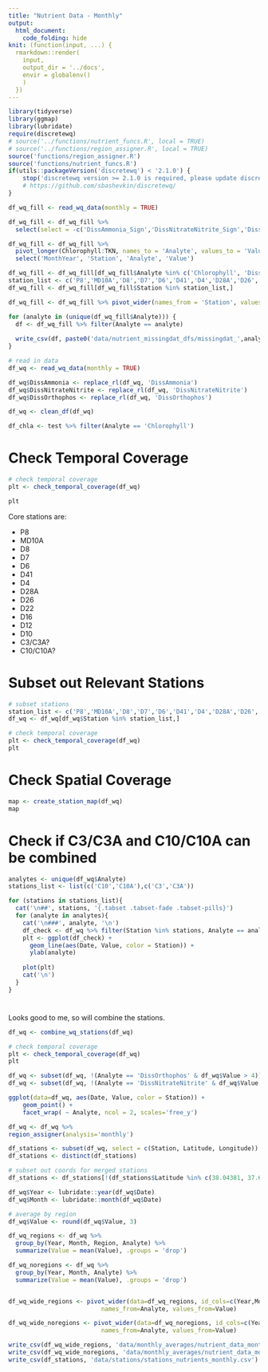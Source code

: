 ```yaml
---
title: "Nutrient Data - Monthly"
output:
  html_document:
    code_folding: hide
knit: (function(input, ...) {
  rmarkdown::render(
    input,
    output_dir = '../docs',
    envir = globalenv()
    )
  })
---
```


```r
library(tidyverse)
library(ggmap)
library(lubridate)
require(discretewq)
# source('../functions/nutrient_funcs.R', local = TRUE)
# source('../functions/region_assigner.R', local = TRUE)
source('functions/region_assigner.R')
source('functions/nutrient_funcs.R')
if(utils::packageVersion('discretewq') < '2.1.0') {
    stop('discretewq version >= 2.1.0 is required, please update discretewq.')
    # https://github.com/sbashevkin/discretewq/
}
```

```r
df_wq_fill <- read_wq_data(monthly = TRUE)

df_wq_fill <- df_wq_fill %>%
  select(select = -c('DissAmmonia_Sign','DissNitrateNitrite_Sign','DissOrthophos_Sign'))

df_wq_fill <- df_wq_fill %>%
  pivot_longer(Chlorophyll:TKN, names_to = 'Analyte', values_to = 'Value') %>%
  select('MonthYear', 'Station', 'Analyte', 'Value')

df_wq_fill <- df_wq_fill[df_wq_fill$Analyte %in% c('Chlorophyll', 'DissNitrateNitrite', 'DissAmmonia', 'Salinity', 'Secchi', 'Temperature', 'DissOrthophos'),]
station_list <- c('P8','MD10A','D8','D7','D6','D41','D4','D28A','D26','D22','D16','D12','D10','C3','C3A','C10','C10A')
df_wq_fill <- df_wq_fill[df_wq_fill$Station %in% station_list,]

df_wq_fill <- df_wq_fill %>% pivot_wider(names_from = 'Station', values_from = 'Value', values_fn = mean)

for (analyte in (unique(df_wq_fill$Analyte))) {
  df <- df_wq_fill %>% filter(Analyte == analyte)
  
  write_csv(df, paste0('data/nutrient_missingdat_dfs/missingdat_',analyte,'.csv'))
}
```

```r
# read in data
df_wq <- read_wq_data(monthly = TRUE)

df_wq$DissAmmonia <- replace_rl(df_wq, 'DissAmmonia')
df_wq$DissNitrateNitrite <- replace_rl(df_wq, 'DissNitrateNitrite')
df_wq$DissOrthophos <- replace_rl(df_wq, 'DissOrthophos')

df_wq <- clean_df(df_wq)

df_chla <- test %>% filter(Analyte == 'Chlorophyll')
```

# Check Temporal Coverage
```r
# check temporal coverage
plt <- check_temporal_coverage(df_wq)

plt
```

Core stations are:

* P8
* MD10A
* D8
* D7
* D6
* D41
* D4
* D28A
* D26
* D22
* D16
* D12
* D10
* C3/C3A?
* C10/C10A?

# Subset out Relevant Stations
```r
# subset stations
station_list <- c('P8','MD10A','D8','D7','D6','D41','D4','D28A','D26','D22','D16','D12','D10','C3','C3A','C10','C10A')
df_wq <- df_wq[df_wq$Station %in% station_list,]

# check temporal coverage
plt <- check_temporal_coverage(df_wq)
plt
```

# Check Spatial Coverage
```r
map <- create_station_map(df_wq)
map
```

# Check if C3/C3A and C10/C10A can be combined {.tabset .tabset-pills}
```r
analytes <- unique(df_wq$Analyte)
stations_list <- list(c('C10','C10A'),c('C3','C3A'))

for (stations in stations_list){
  cat('\n##', stations, '{.tabset .tabset-fade .tabset-pills}')
  for (analyte in analytes){
    cat('\n###', analyte, '\n')
    df_check <- df_wq %>% filter(Station %in% stations, Analyte == analyte)
    plt <- ggplot(df_check) +
      geom_line(aes(Date, Value, color = Station)) +
      ylab(analyte)
  
    plot(plt)
    cat('\n')
  }
}
```

#
Looks good to me, so will combine the stations.
```r
df_wq <- combine_wq_stations(df_wq)

# check temporal coverage
plt <- check_temporal_coverage(df_wq)
plt
```

```r
df_wq <- subset(df_wq, !(Analyte == 'DissOrthophos' & df_wq$Value > 4))
df_wq <- subset(df_wq, !(Analyte == 'DissNitrateNitrite' & df_wq$Value > 10))

ggplot(data=df_wq, aes(Date, Value, color = Station)) +
	geom_point() +
	facet_wrap( ~ Analyte, ncol = 2, scales='free_y')
```

```r
df_wq <- df_wq %>%
region_assigner(analysis='monthly')
```

```r
df_stations <- subset(df_wq, select = c(Station, Latitude, Longitude))
df_stations <- distinct(df_stations)

# subset out coords for merged stations
df_stations <- df_stations[!(df_stations$Latitude %in% c(38.04381, 37.67575, 38.34575)),]
```

```r
df_wq$Year <- lubridate::year(df_wq$Date)
df_wq$Month <- lubridate::month(df_wq$Date)

# average by region
df_wq$Value <- round(df_wq$Value, 3)

df_wq_regions <- df_wq %>%
  group_by(Year, Month, Region, Analyte) %>%
  summarize(Value = mean(Value), .groups = 'drop')

df_wq_noregions <- df_wq %>%
  group_by(Year, Month, Analyte) %>%
  summarize(Value = mean(Value), .groups = 'drop')


df_wq_wide_regions <- pivot_wider(data=df_wq_regions, id_cols=c(Year,Month,Region),
                          names_from=Analyte, values_from=Value)

df_wq_wide_noregions <- pivot_wider(data=df_wq_noregions, id_cols=c(Year,Month),
                          names_from=Analyte, values_from=Value)
```

```r
write_csv(df_wq_wide_regions, 'data/monthly_averages/nutrient_data_monthly_regions.csv')
write_csv(df_wq_wide_noregions, 'data/monthly_averages/nutrient_data_monthly_noregions.csv')
write_csv(df_stations, 'data/stations/stations_nutrients_monthly.csv')
```

